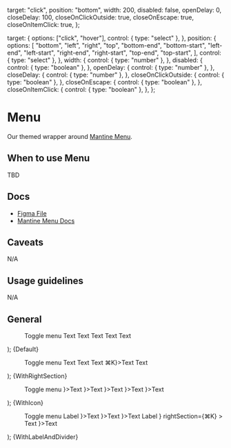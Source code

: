 
  target: "click",
  position: "bottom",
  width: 200,
  disabled: false,
  openDelay: 0,
  closeDelay: 100,
  closeOnClickOutside: true,
  closeOnEscape: true,
  closeOnItemClick: true,
};

  target: {
    options: ["click", "hover"],
    control: { type: "select" },
  },
  position: {
    options: [
      "bottom",
      "left",
      "right",
      "top",
      "bottom-end",
      "bottom-start",
      "left-end",
      "left-start",
      "right-end",
      "right-start",
      "top-end",
      "top-start",
    ],
    control: { type: "select" },
  },
  width: {
    control: { type: "number" },
  },
  disabled: {
    control: { type: "boolean" },
  },
  openDelay: {
    control: { type: "number" },
  },
  closeDelay: {
    control: { type: "number" },
  },
  closeOnClickOutside: {
    control: { type: "boolean" },
  },
  closeOnEscape: {
    control: { type: "boolean" },
  },
  closeOnItemClick: {
    control: { type: "boolean" },
  },
};

<Meta title="Layovers/Menu" component={Menu} args={args} argTypes={argTypes} />

# Menu

Our themed wrapper around [Mantine Menu](https://mantine.dev/core/menu/).

## When to use Menu

TBD

## Docs

- [Figma File](https://www.figma.com/file/MZhwfwmOaa8HeCBBUCeq7R/Menu?type=design&node-id=1-96&mode=design&t=Q0nq1hUkXN7VFjRt-0)
- [Mantine Menu Docs](https://mantine.dev/core/menu/)

## Caveats

N/A

## Usage guidelines

N/A

## General

  <Flex justify="center">
    <Menu {...args}>
      <Menu.Target>
        <Text span>Toggle menu</Text>
      </Menu.Target>
      <Menu.Dropdown>
        <Menu.Item>Text</Menu.Item>
        <Menu.Item>Text</Menu.Item>
        <Menu.Item>Text</Menu.Item>
        <Menu.Item>Text</Menu.Item>
        <Menu.Item>Text</Menu.Item>
      </Menu.Dropdown>
    </Menu>
  </Flex>
);

<Canvas>
  <Story name="Default">{Default}</Story>
</Canvas>

  <Flex justify="center">
    <Menu {...args}>
      <Menu.Target>
        <Text span>Toggle menu</Text>
      </Menu.Target>
      <Menu.Dropdown>
        <Menu.Item>Text</Menu.Item>
        <Menu.Item>Text</Menu.Item>
        <Menu.Item>Text</Menu.Item>
        <Menu.Item rightSection={<Text>⌘K</Text>}>Text</Menu.Item>
        <Menu.Item>Text</Menu.Item>
      </Menu.Dropdown>
    </Menu>
  </Flex>
);

<Canvas>
  <Story name="WithRightSection">{WithRightSection}</Story>
</Canvas>

  <Flex justify="center">
    <Menu {...args}>
      <Menu.Target>
        <Text span>Toggle menu</Text>
      </Menu.Target>
      <Menu.Dropdown>
        <Menu.Item icon={<Icon name="dashboard" />}>Text</Menu.Item>
        <Menu.Item icon={<Icon name="dashboard" />}>Text</Menu.Item>
        <Menu.Item icon={<Icon name="dashboard" />}>Text</Menu.Item>
        <Menu.Item icon={<Icon name="dashboard" />}>Text</Menu.Item>
        <Menu.Item icon={<Icon name="dashboard" />}>Text</Menu.Item>
      </Menu.Dropdown>
    </Menu>
  </Flex>
);

<Canvas>
  <Story name="WithIcon">{WithIcon}</Story>
</Canvas>

  <Flex justify="center">
    <Menu {...args}>
      <Menu.Target>
        <Text span>Toggle menu</Text>
      </Menu.Target>
      <Menu.Dropdown>
        <Menu.Label>Label</Menu.Label>
        <Menu.Item icon={<Icon name="dashboard" />}>Text</Menu.Item>
        <Menu.Item icon={<Icon name="dashboard" />}>Text</Menu.Item>
        <Menu.Item icon={<Icon name="dashboard" />}>Text</Menu.Item>
        <Menu.Divider />
        <Menu.Label>Label</Menu.Label>
        <Menu.Item
          icon={<Icon name="dashboard" />}
          rightSection={<Text>⌘K</Text>}
        >
          Text
        </Menu.Item>
        <Menu.Item icon={<Icon name="dashboard" />}>Text</Menu.Item>
      </Menu.Dropdown>
    </Menu>
  </Flex>
);

<Canvas>
  <Story name="WithLabelAndDivider">{WithLabelAndDivider}</Story>
</Canvas>
